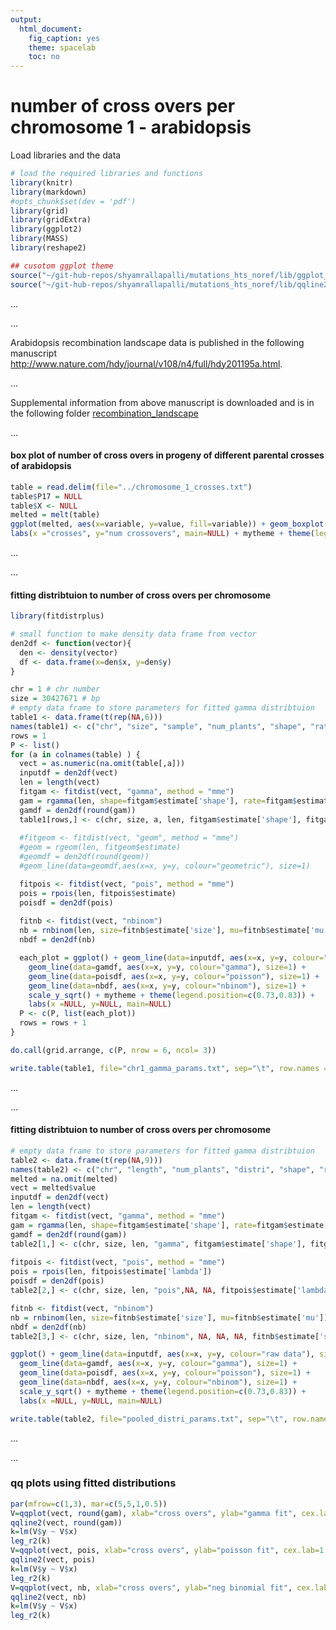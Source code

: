 ```yaml
---
output:
  html_document:
    fig_caption: yes
    theme: spacelab
    toc: no
---
```

# **number of cross overs per chromosome 1 - arabidopsis**

Load libraries and the data
```r
# load the required libraries and functions
library(knitr)
library(markdown)
#opts_chunk$set(dev = 'pdf')
library(grid)
library(gridExtra)
library(ggplot2)
library(MASS)
library(reshape2)

## cusotom ggplot theme
source("~/git-hub-repos/shyamrallapalli/mutations_hts_noref/lib/ggplot_theme.R")
source("~/git-hub-repos/shyamrallapalli/mutations_hts_noref/lib/qqline2.R")

```

...     

...  		

Arabidopsis recombination landscape data is published in the following manuscript   
[http://www.nature.com/hdy/journal/v108/n4/full/hdy201195a.html](http://www.nature.com/hdy/journal/v108/n4/full/hdy201195a.html).

...

Supplemental information from above manuscript is downloaded and is in the following folder [recombination_landscape](../recombination_landscape)

...

#### box plot of number of cross overs in progeny of different parental crosses of arabidopsis

```r
table = read.delim(file="../chromosome_1_crosses.txt")
table$P17 = NULL
table$X <- NULL
melted = melt(table)
ggplot(melted, aes(x=variable, y=value, fill=variable)) + geom_boxplot() +
labs(x ="crosses", y="num crossovers", main=NULL) + mytheme + theme(legend.position="none")

```


...


...


#### fitting distribtuion to number of cross overs per chromosome

```r
library(fitdistrplus)

# small function to make density data frame from vector
den2df <- function(vector){
  den <- density(vector)
  df <- data.frame(x=den$x, y=den$y)
}

chr = 1 # chr number
size = 30427671 # bp
# empty data frame to store parameters for fitted gamma distribtuion
table1 <- data.frame(t(rep(NA,6)))
names(table1) <- c("chr", "size", "sample", "num_plants", "shape", "rate")
rows = 1
P <- list()
for (a in colnames(table) ) {
  vect = as.numeric(na.omit(table[,a]))
  inputdf = den2df(vect)
  len = length(vect)
  fitgam <- fitdist(vect, "gamma", method = "mme")
  gam = rgamma(len, shape=fitgam$estimate['shape'], rate=fitgam$estimate['rate'])
  gamdf = den2df(round(gam))
  table1[rows,] <- c(chr, size, a, len, fitgam$estimate['shape'], fitgam$estimate['rate'])
  
  #fitgeom <- fitdist(vect, "geom", method = "mme")
  #geom = rgeom(len, fitgeom$estimate)
  #geomdf = den2df(round(geom))
  #geom_line(data=geomdf,aes(x=x, y=y, colour="geometric"), size=1)

  fitpois <- fitdist(vect, "pois", method = "mme")
  pois = rpois(len, fitpois$estimate)
  poisdf = den2df(pois)
  
  fitnb <- fitdist(vect, "nbinom")
  nb = rnbinom(len, size=fitnb$estimate['size'], mu=fitnb$estimate['mu'])
  nbdf = den2df(nb)

  each_plot = ggplot() + geom_line(data=inputdf, aes(x=x, y=y, colour="raw data"), size=1) +
    geom_line(data=gamdf, aes(x=x, y=y, colour="gamma"), size=1) +
    geom_line(data=poisdf, aes(x=x, y=y, colour="poisson"), size=1) +
    geom_line(data=nbdf, aes(x=x, y=y, colour="nbinom"), size=1) +
    scale_y_sqrt() + mytheme + theme(legend.position=c(0.73,0.83)) +
    labs(x =NULL, y=NULL, main=NULL)
  P <- c(P, list(each_plot))
  rows = rows + 1
}

do.call(grid.arrange, c(P, nrow = 6, ncol= 3))

write.table(table1, file="chr1_gamma_params.txt", sep="\t", row.names = FALSE, quote=FALSE)
```


...


...


#### fitting distribtuion to number of cross overs per chromosome

```r

# empty data frame to store parameters for fitted gamma distribtuion
table2 <- data.frame(t(rep(NA,9)))
names(table2) <- c("chr", "length", "num_plants", "distri", "shape", "rate", "lambda", "size", "mu")
melted = na.omit(melted)
vect = melted$value
inputdf = den2df(vect)
len = length(vect)
fitgam <- fitdist(vect, "gamma", method = "mme")
gam = rgamma(len, shape=fitgam$estimate['shape'], rate=fitgam$estimate['rate'])
gamdf = den2df(round(gam))
table2[1,] <- c(chr, size, len, "gamma", fitgam$estimate['shape'], fitgam$estimate['rate'], NA, NA, NA)
  
fitpois <- fitdist(vect, "pois", method = "mme")
pois = rpois(len, fitpois$estimate['lambda'])
poisdf = den2df(pois)
table2[2,] <- c(chr, size, len, "pois",NA, NA, fitpois$estimate['lambda'], NA, NA)

fitnb <- fitdist(vect, "nbinom")
nb = rnbinom(len, size=fitnb$estimate['size'], mu=fitnb$estimate['mu'])
nbdf = den2df(nb)
table2[3,] <- c(chr, size, len, "nbinom", NA, NA, NA, fitnb$estimate['size'], fitnb$estimate['mu'])

ggplot() + geom_line(data=inputdf, aes(x=x, y=y, colour="raw data"), size=1) +
  geom_line(data=gamdf, aes(x=x, y=y, colour="gamma"), size=1) +
  geom_line(data=poisdf, aes(x=x, y=y, colour="poisson"), size=1) +
  geom_line(data=nbdf, aes(x=x, y=y, colour="nbinom"), size=1) +
  scale_y_sqrt() + mytheme + theme(legend.position=c(0.73,0.83)) +
  labs(x =NULL, y=NULL, main=NULL)

write.table(table2, file="pooled_distri_params.txt", sep="\t", row.names = FALSE, quote=FALSE, append = FALSE)
```


...


...


### qq plots using fitted distributions

```r

par(mfrow=c(1,3), mar=c(5,5,1,0.5))
V=qqplot(vect, round(gam), xlab="cross overs", ylab="gamma fit", cex.lab=1.5, cex.axis=1.5)
qqline2(vect, round(gam))
k=lm(V$y ~ V$x)
leg_r2(k)
V=qqplot(vect, pois, xlab="cross overs", ylab="poisson fit", cex.lab=1.5, cex.axis=1.5)
qqline2(vect, pois)
k=lm(V$y ~ V$x)
leg_r2(k)
V=qqplot(vect, nb, xlab="cross overs", ylab="neg binomial fit", cex.lab=1.5, cex.axis=1.5)
qqline2(vect, nb)
k=lm(V$y ~ V$x)
leg_r2(k)

```

